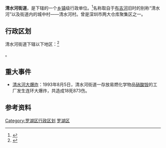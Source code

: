 {{中国乡级行政区
|景观照片文件名 = 
|景观照片描述 = 
|汉语拼音 = 
|其他语言 = 
|其他语言名称 = 
|旧称 = 
|地名出处 = [[布吉河|布吉河]]的旧别称
|位置图文件名 = 
|位置图描述 = 
|自定义图片= 
|建置时间 = 
|政府驻地 = 罗湖区泥岗西路1046号
|毗邻 = 
|总面积 = 
|总人口 = 
|总人口年份 = 
|户籍人口 = 
|户籍人口年份 = 
|常住人口 = 
|常住人口年份 = 
|人口密度 = 
|GDP = 
|GDP年份 = 
|邮政编码 = 
|电话区号 = 755
|官方网站 = 
|网站名称 = 
|44/03/03/010/000}}

'''清水河街道'''，是{{PRC admin/fullname|44/03/03/010/000|3}}下辖的一个[[乡镇|乡镇]]级行政单位。<ref>{{PRC admin/ref sgc|{{PRC admin/parent|44/03/03/010/000}}}}</ref>名称取自于[[布吉河|布吉河]]旧时的别称“清水河”以及街道内的城中村——清水河村。曾是深圳市两大仓库聚集区之一。

== 行政区划 ==

清水河街道下辖以下地区：<ref>{{PRC admin/ref sgc|44/03/03/010/000}}</ref>

{{PRC admin/children|44/03/03/010/000}}。

== 重大事件 ==
* [[清水河大爆炸|清水河大爆炸]]：1993年8月5日，清水河街道一存放易燃化学物品[[硝酸铵|硝酸铵]]的工厂发生连环大爆炸，共造成18死873伤。

== 参考资料 ==

{{reflist}}

{{深圳市罗湖区行政区划}}
{{广东行政区划小作品}}
[[Category:罗湖区行政区划|Category:罗湖区行政区划]]
[[Category:深圳街道_(行政区划)|罗湖区]]